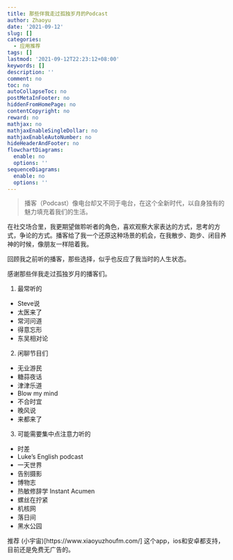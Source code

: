 ```yaml
---
title: 那些伴我走过孤独岁月的Podcast
author: Zhaoyu
date: '2021-09-12'
slug: []
categories:
  - 应用推荐
tags: []
lastmod: '2021-09-12T22:23:12+08:00'
keywords: []
description: ''
comment: no
toc: no
autoCollapseToc: no
postMetaInFooter: no
hiddenFromHomePage: no
contentCopyright: no
reward: no
mathjax: no
mathjaxEnableSingleDollar: no
mathjaxEnableAutoNumber: no
hideHeaderAndFooter: no
flowchartDiagrams:
  enable: no
  options: ''
sequenceDiagrams:
  enable: no
  options: ''
---
```


<!--more-->

> 播客（Podcast）像电台却又不同于电台，在这个全新时代，以自身独有的魅力填充着我们的生活。

在社交场合里，我更期望做聆听者的角色，喜欢观察大家表达的方式，思考的方式，争论的方式。播客给了我一个还原这种场景的机会，在我散步、跑步、闭目养神的时候，像朋友一样陪着我。

回顾我之前听的播客，那些选择，似乎也反应了我当时的人生状态。

感谢那些伴我走过孤独岁月的播客们。


1. 最常听的
  - Steve说
  - 太医来了
  - 常河问道
  - 得意忘形
  - 东吴相对论

2. 闲聊节目们
  - 无业游民
  - 糖蒜夜话
  - 津津乐道
  - Blow my mind
  - 不合时宜
  - 晚风说
  - 来都来了

3. 可能需要集中点注意力听的
  - 时差
  - Luke's English podcast
  - 一天世界
  - 告别摄影
  - 博物志
  - 热敏修辞学 Instant Acumen
  - 螺丝在拧紧
  - 机核网
  - 落日间
  - 黑水公园

推荐 (小宇宙)[https://www.xiaoyuzhoufm.com/] 这个app，ios和安卓都支持，目前还是免费无广告的。

